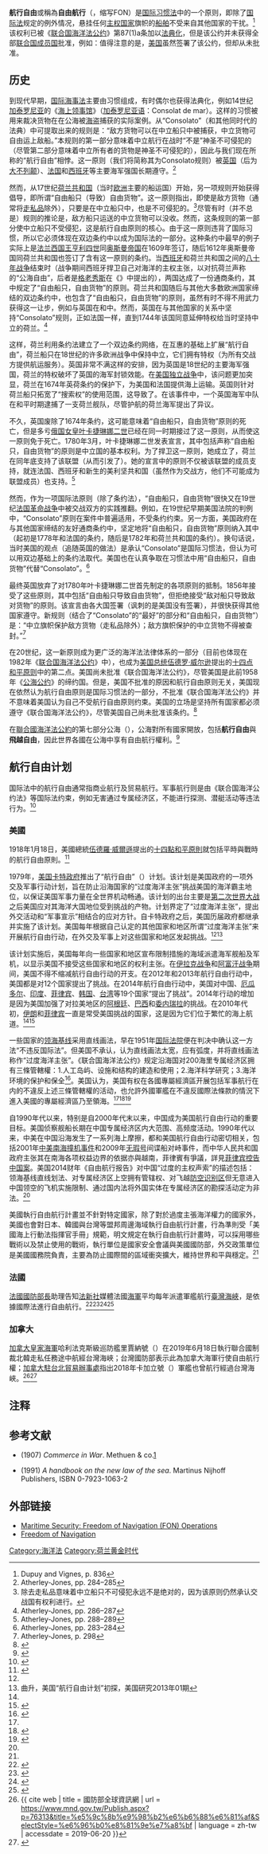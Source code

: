 '''航行自由'''或稱為'''自由航行'''（{{lang-en|Freedom of navigation}}，缩写FON）是[[国际习惯法|国际习惯法]]中的一个原则，即除了[[国际法|国际法]]规定的例外情况，悬挂任何[[主权国家|主权国家]]旗帜的[[船舶|船舶]]不受来自其他国家的干扰。<ref>Dupuy and Vignes, p. 836</ref>该权利已被《[[联合国海洋法公约|联合国海洋法公约]]》第87(1)a条加以[[法典化|法典化]]，但是该公约并未获得全部[[联合国成员国|联合国成员国]]批准，例如：值得注意的是，[[美国|美国]]虽然签署了该公约，但却从未批准。

==历史==
到现代早期，[[海事法|国际海事法]]主要由习惯组成，有时偶尔也获得法典化，例如14世纪[[加泰罗尼亚|加泰罗尼亚]]的《[[海上领事馆|海上领事馆]]》（[[加泰罗尼亚语|加泰罗尼亚语]]：Consolat de mar）。这样的习惯被{{link-en|捕获法院|Prize court}}用来裁决货物在在公海被[[海盗|海盗]]捕获的实际案例。从“Consolato”（和其他同时代的法典）中可提取出来的规则是：“敌方货物可以在中立船只中被捕获，中立货物可自由运上敌船。”本规则的第一部分意味着中立航行在战时“不是”神圣不可侵犯的（尽管第二部分意味着中立所有者的货物是神圣不可侵犯的），因此与我们现在所称的“航行自由”相悖。这一原则（我们将简称其为Consolato规则）被[[英国|英国]]（后为[[大不列颠王国|大不列颠]]）、[[法国|法国]]和[[西班牙|西班牙]]等主要海军强国长期遵守。<ref>Atherley-Jones, pp. 284–285</ref>

然而，从17世纪[[荷兰共和国|荷兰共和国]]（当时[[欧洲|欧洲]]主要的船运国）开始，另一项规则开始获得倡导，即所谓“自由船只（导致）自由货物”。这一原则指出，即使是敌方货物（通常将[[走私|走私品]]除外），只要是在中立船只中，也是不可侵犯的。<ref>除去走私品意味着中立船只不可侵犯永远不是绝对的，因为该原则仍然承认交战国有权利进行{{link-en|检查与搜查|Visit and Search}}。</ref>尽管有时（并不总是）规则的推论是，敌方船只运送的中立货物可以没收。然而，这条规则的第一部分使中立船只不受侵犯，这是航行自由原则的核心。由于这一原则违背了国际习惯，所以它必须体现在双边条约中以成为国际法的一部分。这种条约中最早的例子实际上是[[法国国王|法兰西国王]][[亨利四世_(法兰西)|亨利四世]]同[[奥斯曼帝国|奥斯曼帝国]]在1609年签订，随后1612年奥斯曼帝国同荷兰共和国也签订了含有这一原则的条约。当[[西班牙|西班牙]]和荷兰共和国之间的[[八十年战争|八十年战争]]结束时（战争期间西班牙捍卫自己对海洋的主权主张，以对抗荷兰声称的“公海自由”，后者是[[格老秀斯|格老秀斯]]在《{{link-en|海洋自由论|Mare Liberum}}》中提出的），两国达成了一份通商条约，其中规定了“自由船只，自由货物”的原则。荷兰共和国随后与其他大多数欧洲国家缔结的双边条约中，也包含了“自由船只，自由货物”的原则，虽然有时不得不用武力获得这一让步，例如与英国在{{link-en|布雷达条约 (1667年)|Treaty of Breda (1667)}}和{{link-en|威斯敏斯特条约 (1674年)|Treaty of Westminster (1674)}}中。然而，英国在与其他国家的关系中坚持“Consolato”规则，正如法国一样，直到1744年该国同意延伸特权给当时坚持中立的荷兰。<ref>Atherley-Jones, pp. 286–287</ref>

这样，荷兰利用条约法建立了一个双边条约网络，在互惠的基础上扩展“航行自由”，荷兰船只在18世纪的许多欧洲战争中保持中立，它们拥有特权（为所有交战方提供航运服务）。英国非常不满这样的安排，因为英国是18世纪的主要海军强国，荷兰的特权破坏了英国的海军封锁效能。在[[美国独立战争|美国独立战争]]中，该问题更加突显，荷兰在1674年英荷条约的保护下，为美国和法国提供海上运输。英国则针对荷兰船只拓宽了“搜索权”的使用范围，这导致了{{link-en|费尔丁和比兰特事件|Affair of Fielding and Bylandt}}。在该事件中，一个英国海军中队在和平时期逮捕了一支荷兰舰队，尽管护航的荷兰海军提出了异议。

不久，英国废除了1674年条约，这可能意味着“自由船只，自由货物”原则的死亡，但是多亏[[沙皇|俄国女皇]][[叶卡捷琳娜二世|叶卡捷琳娜二世]]已经在同一时期接过了这一原则，从而使这一原则免于死亡。1780年3月，叶卡捷琳娜二世发表宣言，其中包括声称“自由船只，自由货物”的原则是中立国的基本权利。为了捍卫这一原则，她成立了{{link-en|第一次武装中立联盟|First League of Armed Neutrality}}，荷兰在同年底支持了该联盟（从而引发了{{link-en|第四次英荷战争|Fourth Anglo-Dutch War}}）。她的宣言中的原则不仅被该联盟的成员支持，就连法国、西班牙和新生的美利坚共和国（虽然作为交战方，他们不可能成为联盟成员）也支持。<ref>Atherley-Jones, pp. 288–289</ref>

然而，作为一项国际法原则（除了条约法），“自由船只，自由货物”很快又在19世纪[[法国革命战争|法国革命战争]]中被交战双方的实践推翻。例如，在19世纪早期美国法院的判例中，“Consolato”原则在案件中普遍适用，不受条约约束。另一方面，美国政府在与其他国家缔结的友好通商条约中，坚定地将“自由船只，自由货物”原则纳入其中（起初是1778年和法国的条约，随后是1782年和荷兰共和国的条约）。换句话说，当时美国的观点（追随英国的做法）是承认“Consolato”是国际习惯法，但认为可以用双边基础上的条约法取代。美国也在认真争取在习惯法中用“自由船只，自由货物”代替“Consolato”。<ref>Atherley-Jones, pp. 283–284</ref>

最终英国放弃了对1780年叶卡捷琳娜二世首先制定的各项原则的抵制。1856年{{link-en|巴黎海战宣言|Paris Declaration Respecting Maritime Law}}接受了这些原则，其中包括“自由船只导致自由货物”，但拒绝接受“敌对船只导致敌对货物”的原则。该宣言由各大国签署（讽刺的是美国没有签署），并很快获得其他国家遵守。新规则（结合了“Consolato”的“最好”的部分和“自由船只，自由货物”）是：“中立旗帜保护敌方货物（走私品除外）；敌方旗帜保护的中立货物不得被查封。”<ref>Atherley-Jones, p. 298</ref>

在20世纪，这一新原则成为更广泛的海洋法法律体系的一部分（目前也体现在1982年《[[联合国海洋法公约|联合国海洋法公约]]》中），也成为[[美国总统|美国总统]][[伍德罗·威尔逊|伍德罗·威尔逊]]提出的[[十四点和平原则|十四点和平原则]]中的第二点。美国尚未批准《联合国海洋法公约》，尽管美国是此前1958年《[[公海公约|公海公约]]》的缔约国。但是，美国不批准的原因和航行自由原则无关，美国现在依然认为航行自由原则是国际习惯法的一部分，不批准《联合国海洋法公约》并不意味着美国认为自己不受航行自由原则约束。美国的立场是坚持所有国家都必须遵守《联合国海洋法公约》，尽管美国自己尚未批准该条约。<ref>{{Cite web |url=http://georgewbush-whitehouse.archives.gov/news/releases/2007/05/20070515-2.html |title=President's Statement on Advancing U.S. Interests in the World's Oceans<!-- Bot generated title --> |accessdate=2015-05-15 |archive-date=2019-08-17 |archive-url=https://web.archive.org/web/20190817111516/https://georgewbush-whitehouse.archives.gov/news/releases/2007/05/20070515-2.html |dead-url=no }}</ref>

在[[聯合國海洋法公約|聯合國海洋法公約]]的第七部分公海（{{lang-en|High Sea}}），公海對所有國家開放，包括'''航行自由'''與'''飛越自由'''，因此世界各國在公海中享有自由航行權利。<ref name = "美軍無權穿越台灣海峽？對國際法的誤解與錯誤 - The News Lens 關鍵評論網_2018">{{cite web | title = 美軍無權穿越台灣海峽？對國際法的誤解與錯誤 - The News Lens 關鍵評論網 | url = https://www.thenewslens.com/article/98179 | publisher = The News Lens 關鍵評論 | author = 黎蝸藤 | language = zh-tw | date = 2018-06-21 | access-date = 2018-08-25 | archive-date = 2020-09-19 | archive-url = https://web.archive.org/web/20200919151609/https://www.thenewslens.com/article/98179 | dead-url = no }}</ref>

==航行自由计划==
国际法中的航行自由通常指商业航行及贸易航行。军事航行则是由《联合国海洋公约法》等国际法约束，例如无害通过专属经济区，不能进行探测、潜艇活动等违法行为。<ref name=gczw>{{Cite web |url=http://www.guancha.cn/strategy/2015_05_15_319631.shtml |title=美国预告克里访华强硬谈南海 强推航行自由，观察者网，2015-05-15 |access-date=2015-05-15 |archive-date=2015-09-24 |archive-url=https://web.archive.org/web/20150924043840/http://www.guancha.cn/strategy/2015_05_15_319631.shtml |dead-url=no }}</ref>

=== 美國 ===
1918年1月18日，美國總統[[伍德羅·威爾遜|伍德羅·威爾遜]]提出的[[十四點和平原則|十四點和平原則]]就包括平時與戰時的航行自由原則。<ref name = "聚焦南海》同款不同師傅：川普政府時期的自由航行計畫_2018">{{cite web | title = 聚焦南海》同款不同師傅：川普政府時期的自由航行計畫 | url = http://talk.ltn.com.tw/article/breakingnews/2428887 | publisher = 自由時報 | language = zh-tw | date = 2018-05-17 | access-date = 2018-08-25 | archive-date = 2020-10-24 | archive-url = https://web.archive.org/web/20201024203224/https://talk.ltn.com.tw/article/breakingnews/2428887 | dead-url = no }}</ref>

1979年，[[美国|美国]][[詹姆斯·厄尔·卡特|卡特政府]]推出了“航行自由”（{{lang-en|Freedom of Navigation}}）计划。该计划是美国政府的一项外交及军事行动计划，旨在防止沿海国家的“过度海洋主张”挑战美国的海洋霸主地位，以保证美国军事力量在全世界机动畅通。该计划的出台主要是[[第二次世界大战|第二次世界大战]]之后美国应对其海洋大国地位受到挑战的产物。计划界定了“过度海洋主张”，提出外交活动和“军事宣示”相结合的应对方针。自卡特政府之后，美国历届政府都继承并实施了该计划。美国每年根据自己认定的其他国家和地区所谓“过度海洋主张”来开展航行自由行动，在外交及军事上对这些国家和地区发起挑战。<ref name=gczw/><ref>曲升，美国“航行自由计划”初探，美国研究2013年01期</ref>

该计划实施后，美国每年向一些国家和地区宣布限制措施的海域派遣海军舰船及军机，以显示美国不接受这些国家和地区的权利主张。在[[伊拉克战争|伊拉克战争]]和[[阿富汗戰爭_(2001年－2021年)|阿富汗战争]]期间，美国不得不缩减航行自由行动的开支。在2012年和2013年航行自由行动中，美国都是对12个国家提出了挑战。在2014年航行自由行动中，美国对中国、[[厄瓜多尔|厄瓜多尔]]、[[印度|印度]]、[[菲律宾|菲律宾]]、[[韩国|韩国]]、[[台湾|台湾]]等19个国家“提出了挑战”。2014年行动的增加是因为美国加强了对拉美地区的[[阿根廷|阿根廷]]、[[巴西|巴西]]和[[委内瑞拉|委内瑞拉]]的挑战。在2010年代初，[[伊朗|伊朗]]和[[菲律宾|菲律宾]]一直是常受美国挑战的国家，这是因为它们位于繁忙的海上航道。<ref name=gczw/><ref name=hqw>{{Cite web |url=http://world.huanqiu.com/exclusive/2015-03/6022283.html |title=美“航行自由行动”挑战多方 被批“霸道且危险”，环球网，2015-03-27 |access-date=2015-05-15 |archive-date=2016-03-04 |archive-url=https://web.archive.org/web/20160304120141/http://world.huanqiu.com/exclusive/2015-03/6022283.html |dead-url=no }}</ref>

一些国家的[[领海基线|领海基线]]采用直线画法，早在1951年[[国际法院|国际法院]]便在判决中确认这一方法“不违反国际法”。但美国不承认，认为直线画法太宽，应有弧度，并将直线画法称作“过度海洋主张”。《联合国海洋法公约》规定沿海国对200海里专属经济区拥有三條管轄權：1.人工岛屿、设施和结构的建造和使用；2.海洋科学研究；3.海洋环境的保护和保全<ref>{{Cite web |url=http://www.un.org/zh/law/sea/los/article5.shtml |title=聯合國海洋法公約第五十六條第一節b款 |access-date=2017-04-25 |archive-date=2020-09-30 |archive-url=https://web.archive.org/web/20200930223701/https://www.un.org/zh/law/sea/los/article5.shtml |dead-url=no }}</ref>。美国认为，美国有权在各國專屬經濟區开展包括军事航行在内的不違反上述三條管轄權的活动，也允許外國軍艦在不違反國際法條款的情況下進入美國的專屬經濟區乃至領海。<ref name=hqw/><ref>{{Cite web |url=http://www.voachinese.com/a/china-navy-ships-seen-berring-seas-rights/2946586.html |title=美国说中国军舰有权在白令海活动 |access-date=2017-04-25 |archive-date=2021-05-10 |archive-url=https://web.archive.org/web/20210510033119/https://www.voachinese.com/a/china-navy-ships-seen-berring-seas-rights/2946586.html |dead-url=no }}</ref><ref>{{Cite web |url=http://www.voachinese.com/a/voa-news-chinese-warship-us-passage-international-20150908/2952840.html |title=中国军舰似有意穿越美国领海 |access-date=2017-04-25 |archive-date=2017-05-19 |archive-url=https://web.archive.org/web/20170519112155/http://www.voachinese.com/a/voa-news-chinese-warship-us-passage-international-20150908/2952840.html |dead-url=no }}</ref>

自1990年代以来，特别是自2000年代末以来，中国成为美国航行自由行动的重要目标。美国侦察舰船长期在中国专属经济区内大范围、高频度活动。1990年代以来，中美在中国沿海发生了一系列海上摩擦，都和美国航行自由行动密切相关，包括2001年[[中美撞机事件|中美南海撞机事件]]和2009年[[无瑕号|无瑕号]]间谍船对峙事件，而中华人民共和国政府主张其在南海各项权益边界的依据亦與越南，菲律賓有爭議，詳見[[菲律宾控告中国案|菲律宾控告中国案]]。美国2014财年《自由航行报告》对中国“过度的主权声索”的描述包括：领海基线直线划法、对专属经济区上空拥有管辖权、对飞越[[防空识别区|防空识别区]]但无意进入中国领空的飞机实施限制、通过国内法将外国实体在专属经济区的勘探活动定为非法。<ref name=hqw/>

美國執行自由航行計畫並不針對特定國家，除了對於過度主張海洋權力的國家外，美國也會對日本、韓國與台灣等盟邦周邊海域執行自由航行計畫，行為準則受「美國海上行動法指揮官手冊」規範，明文規定在執行自由航行計畫時，可以採用哪些戰術以及禁止使用的戰術，執行單位是國家安全會議與美國國防部，外交政策單位是美國國務院負責，主要為防止國際間的區域衝突擴大，維持世界和平與穩定。<ref name = "聚焦南海》同款不同師傅：川普政府時期的自由航行計畫_2018" />

=== 法國 ===
[[法國|法國]][[國防部長|國防部長]]助理告知[[法新社|法新社]]媒體法國[[海軍|海軍]]平均每年派遣軍艦航行[[臺灣海峽|臺灣海峽]]，是依據國際法進行自由航行。<ref name = "法國軍艦高調穿越台海不尋常 有何玄機？_2019">{{cite web | title = 法國軍艦高調穿越台海不尋常 有何玄機？ | url = http://www.epochtimes.com/b5/19/4/25/n11212958.htm | publisher = 大紀元時報 | author = 責任編輯：孫芸 | language = zh-tw | date = 2019-04-26 | access-date = 2019-05-01 | archive-date = 2020-07-27 | archive-url = https://web.archive.org/web/20200727230401/https://www.epochtimes.com/b5/19/4/25/n11212958.htm | dead-url = no }}</ref><ref name = "路透：法軍艦罕見通過台灣海峽 恐升高與中國緊張_2019">{{cite web | title = 路透：法軍艦罕見通過台灣海峽 恐升高與中國緊張 | url = https://www.rti.org.tw/news/view/id/2018689 | publisher = 中央廣播電台 | author = 新聞引據：採訪、路透社 撰稿編輯：吳寧康 | language = zh-tw | date = 2019-04-25 | access-date = 2019-05-01 | archive-date = 2019-09-03 | archive-url = https://web.archive.org/web/20190903130743/https://www.rti.org.tw/news/view/id/2018689 | dead-url = no }}</ref><ref name = "法艦傳年年穿越台海 中國軍方怒：非法闖入「中國領海」_2019">{{cite web | title = 法艦傳年年穿越台海 中國軍方怒：非法闖入「中國領海」 | url = https://news.ltn.com.tw/news/world/breakingnews/2770826 | publisher = 自由時報 | language = zh-tw | date = 2019-04-25 | access-date = 2019-05-01 | archive-date = 2019-05-01 | archive-url = https://web.archive.org/web/20190501133652/https://news.ltn.com.tw/news/world/breakingnews/2770826 | dead-url = no }}</ref><ref name = "【專欄】法國軍艦通過台灣海峽的背後_2019">{{cite web | title = 【專欄】法國軍艦通過台灣海峽的背後 | url = https://www.peoplenews.tw/news/88efdf87-4258-4c56-8e01-fecb16af9c8b | publisher = 民報 Taiwan People News | author = 施正鋒 | language = zh-tw | date = 2019-04-30 | access-date = 2019-05-01 | archive-date = 2019-05-01 | archive-url = https://web.archive.org/web/20190501141731/https://www.peoplenews.tw/news/88efdf87-4258-4c56-8e01-fecb16af9c8b | dead-url = no }}</ref>

=== 加拿大 ===
[[加拿大皇家海軍|加拿大皇家海軍]]哈利法克斯級巡防艦里賈納號（{{lang-en|HMCS Regina}}）在2019年6月18日執行聯合國制裁北韓走私任務途中航經台灣海峽；台灣國防部表示此為加拿大海軍行使自由航行權；[[加拿大駐台北貿易辦事處|加拿大駐台北貿易辦事處]]指出2018年卡加立號（{{lang-en|HMCS Calgary}}）軍艦也曾航行經過台灣海峽。<ref name = "國防部全球資訊網_2019"> {{ cite web | title = 國防部全球資訊網 | url = https://www.mnd.gov.tw/Publish.aspx?p=76313&title=%e5%9c%8b%e9%98%b2%e6%b6%88%e6%81%af&SelectStyle=%e6%96%b0%e8%81%9e%e7%a8%bf | language = zh-tw | accessdate = 2019-06-20 }} </ref><ref name = "軍艦經台灣海峽 加拿大駐台辦事處：與表達立場無關_2019">{{cite web | title = 軍艦經台灣海峽 加拿大駐台辦事處：與表達立場無關 | url = https://www.setn.com/News.aspx?NewsID=558217 | publisher = SETN 三立新聞網 | language = zh-tw | date = 2019-06-20 | access-date = 2019-06-20 | archive-date = 2019-06-20 | archive-url = https://web.archive.org/web/20190620141858/https://www.setn.com/News.aspx?NewsID=558217 | dead-url = no }}</ref>

==注释==

{{reflist|25em}}

==参考文献==
*{{aut|Atherley-Jones, L.A., Bellot, H.H.L.}} (1907) ''Commerce in War''. Methuen & co.[http://books.google.com/books?id=B3gNAAAAYAAJ&pg=PA284&dq=%22Consolato+del+Mare%22&lr=&ei=jZEtSrG-HZDSkwS1zcWLBw&client=firefox-a#PPA284,M1] {{Wayback|url=http://books.google.com/books?id=B3gNAAAAYAAJ&pg=PA284&dq=%22Consolato+del+Mare%22&lr=&ei=jZEtSrG-HZDSkwS1zcWLBw&client=firefox-a#PPA284,M1 |date=20200522000338 }}
*{{aut|Dupuy, R.J., Vignes, D.}} (1991) ''A handbook on the new law of the sea''. Martinus Nijhoff Publishers, ISBN 0-7923-1063-2

==外部链接==
*[http://www.state.gov/e/oes/ocns/opa/maritimesecurity/ Maritime Security: Freedom of Navigation (FON) Operations] {{Wayback|url=http://www.state.gov/e/oes/ocns/opa/maritimesecurity/ |date=20190511154837 }} 
*[http://www.fas.org/man/docs/adr_00/apdx_i.htm Freedom of Navigation] {{Wayback|url=http://www.fas.org/man/docs/adr_00/apdx_i.htm |date=20160315212055 }}

[[Category:海洋法|Category:海洋法]]
[[Category:荷兰黄金时代|Category:荷兰黄金时代]]